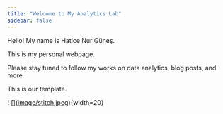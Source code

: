 ```yaml
---
title: "Welcome to My Analytics Lab"
sidebar: false 
---
```


Hello! My name is Hatice Nur Güneş.

This is my personal webpage.

Please stay tuned to follow my works on data analytics, blog posts, and more.

This is our template.

! \[\]([image/stitch.jpeg](image/stitch.jpeg)){width=20}
